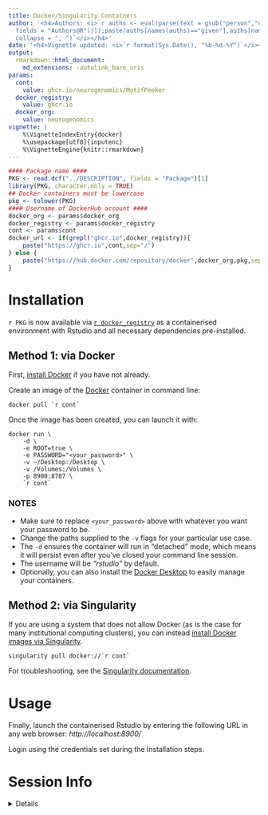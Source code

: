 ```yaml
---
title: Docker/Singularity Containers
author: '<h4>Authors: <i>`r auths <- eval(parse(text = gsub("person","c",read.dcf("../DESCRIPTION",
  fields = "Authors@R"))));paste(auths[names(auths)=="given"],auths[names(auths)=="family"],
  collapse = ", ")`</i></h4>'
date: '<h4>Vignette updated: <i>`r format(Sys.Date(), "%b-%d-%Y")`</i></h4>'
output:
  rmarkdown::html_document:
    md_extensions: -autolink_bare_uris
params:
  cont:
    value: ghcr.io/neurogenomics/MotifPeeker
  docker_registry:
    value: ghcr.io
  docker_org:
    value: neurogenomics
vignette: |
    %\VignetteIndexEntry{docker}
    %\usepackage[utf8]{inputenc}
    %\VignetteEngine{knitr::rmarkdown}
---
```



```r
#### Package name ####
PKG <- read.dcf("../DESCRIPTION", fields = "Package")[1]
library(PKG, character.only = TRUE)
## Docker containers must be lowercase
pkg <- tolower(PKG)
#### Username of DockerHub account ####
docker_org <- params$docker_org
docker_registry <- params$docker_registry 
cont <- params$cont 
docker_url <- if(grepl("ghcr.io",docker_registry)){
    paste("https://ghcr.io",cont,sep="/")
} else {
    paste("https://hub.docker.com/repository/docker",docker_org,pkg,sep="/")
}

```

# Installation 

`r PKG` is now available via [`r docker_registry`](`r docker_url`) 
as a containerised environment with Rstudio and 
all necessary dependencies pre-installed.

## Method 1: via Docker

First, [install Docker](https://docs.docker.com/get-docker/) 
if you have not already. 

Create an image of the [Docker](https://www.docker.com/) container 
in command line:  

```
docker pull `r cont`
```

Once the image has been created, you can launch it with:  

```
docker run \
    -d \
    -e ROOT=true \
    -e PASSWORD="<your_password>" \
    -v ~/Desktop:/Desktop \
    -v /Volumes:/Volumes \
    -p 8900:8787 \
    `r cont`
```  

### NOTES

* Make sure to replace `<your_password>` above with whatever you want your
password to be.  
* Change the paths supplied to the `-v` flags for your particular use case. 
* The `-d` ensures the container will run in "detached" mode,
which means it will persist even after you've closed your command line session.  
* The username will be *"rstudio"* by default.  
* Optionally, you can also install the
[Docker Desktop](https://www.docker.com/products/docker-desktop/) to easily
manage your containers.  

## Method 2: via Singularity

If you are using a system that does not allow Docker 
(as is the case for many institutional computing clusters), 
you can instead [install Docker images via Singularity](https://docs.sylabs.io/guides/2.6/user-guide/singularity_and_docker.html).  

```
singularity pull docker://`r cont`
```

For troubleshooting, see the [Singularity documentation](https://docs.sylabs.io/guides/latest/user-guide/singularity_and_docker.html#github-container-registry).

# Usage 

Finally, launch the containerised Rstudio by entering the 
following URL in any web browser:
*http://localhost:8900/*

Login using the credentials set during the Installation steps.  


# Session Info 

<details> 

```r
utils::sessionInfo()
```

</details>  

<br>
